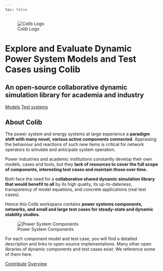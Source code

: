 ```yaml
---
toc: false
---
```


::: {.main-header}
::: {.logo-section}
![Colib Logo](https://via.placeholder.com/120x80/667eea/ffffff?text=COLIB){.site-logo}
:::

# Explore and Evaluate Dynamic Power System Models and Test Cases using Colib

## An open-source collaborative dynamic simulation library for academia and industry

::: {.main-buttons}
[Models](models.qmd){.btn-main} [Test systems](test_cases.qmd){.btn-main}
:::
:::

::: {.content-section}
## About Colib

The power system and energy systems at large experience a **paradigm shift with many novel, various active components connected**. Appraising the behaviour and reactions of such new items is critical for network operators to simulate and anticipate system operation.

Power industries and academic institutions constantly develop their own models, cases and tools, but they **lack of resources to cover the full scope of components, interesting test cases and maintain those over time.**

Both face the need for a **collaborative shared dynamic simulation library that would benefit to all** by its high quality, its up-to-dateness, transparency of model equations, and concrete applications (real test cases).

Hence this Colib workspace contains **power systems components, networks, and small and large test cases for steady-state and dynamic stability studies**.

::: {.feature-image}
![Power System Components](https://via.placeholder.com/800x400/f8f9fa/6c757d?text=Power+System+Components+%26+Test+Cases){.img-fluid}
:::

For each component model and test case, you will find a detailed description and links to open-source implementations. Many other open libraries of dynamic components and test cases exist. We reference some of them here.

::: {.action-buttons}
[Contribute](contact.qmd){.btn-action} [Overview](about.qmd){.btn-action}
:::
:::


